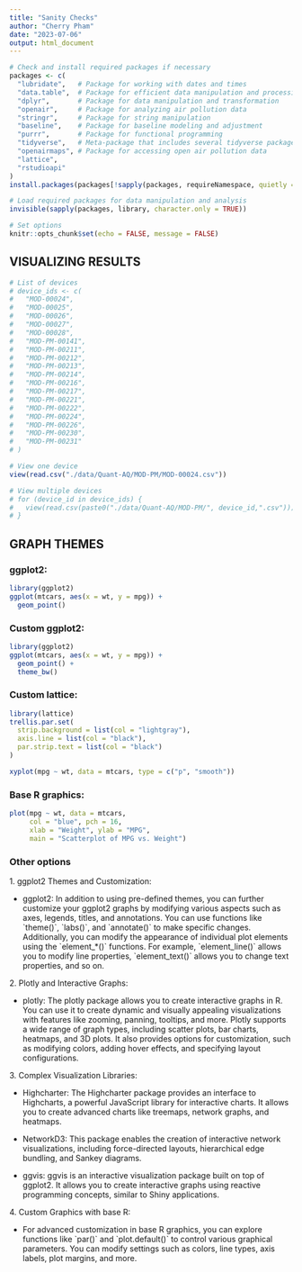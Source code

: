 ```yaml
---
title: "Sanity Checks"
author: "Cherry Pham"
date: "2023-07-06"
output: html_document
---
```


```r
# Check and install required packages if necessary
packages <- c(
  "lubridate",   # Package for working with dates and times
  "data.table",  # Package for efficient data manipulation and processing
  "dplyr",       # Package for data manipulation and transformation
  "openair",     # Package for analyzing air pollution data
  "stringr",     # Package for string manipulation
  "baseline",    # Package for baseline modeling and adjustment
  "purrr",       # Package for functional programming
  "tidyverse",   # Meta-package that includes several tidyverse packages for data science
  "openairmaps", # Package for accessing open air pollution data
  "lattice",
  "rstudioapi"
)
install.packages(packages[!sapply(packages, requireNamespace, quietly = TRUE)])

# Load required packages for data manipulation and analysis
invisible(sapply(packages, library, character.only = TRUE))

# Set options
knitr::opts_chunk$set(echo = FALSE, message = FALSE)
```

## VISUALIZING RESULTS

```r
# List of devices
# device_ids <- c(
#   "MOD-00024",
#   "MOD-00025",
#   "MOD-00026",
#   "MOD-00027",
#   "MOD-00028",
#   "MOD-PM-00141",
#   "MOD-PM-00211",
#   "MOD-PM-00212",
#   "MOD-PM-00213",
#   "MOD-PM-00214",
#   "MOD-PM-00216",
#   "MOD-PM-00217",
#   "MOD-PM-00221",
#   "MOD-PM-00222",
#   "MOD-PM-00224",
#   "MOD-PM-00226",
#   "MOD-PM-00230",
#   "MOD-PM-00231"
# )

# View one device
view(read.csv("./data/Quant-AQ/MOD-PM/MOD-00024.csv"))

# View multiple devices
# for (device_id in device_ids) {
#   view(read.csv(paste0("./data/Quant-AQ/MOD-PM/", device_id,".csv")))
# }

```

## GRAPH THEMES

### ggplot2:

```r
library(ggplot2)
ggplot(mtcars, aes(x = wt, y = mpg)) +
  geom_point()
```

### Custom ggplot2:

```r
library(ggplot2)
ggplot(mtcars, aes(x = wt, y = mpg)) +
  geom_point() +
  theme_bw()
```

### Custom lattice:

```r
library(lattice)
trellis.par.set(
  strip.background = list(col = "lightgray"),
  axis.line = list(col = "black"),
  par.strip.text = list(col = "black")
)

xyplot(mpg ~ wt, data = mtcars, type = c("p", "smooth"))

```

### Base R graphics:

```r
plot(mpg ~ wt, data = mtcars,
     col = "blue", pch = 16,
     xlab = "Weight", ylab = "MPG",
     main = "Scatterplot of MPG vs. Weight")
```

### Other options

1\. ggplot2 Themes and Customization:

-   ggplot2: In addition to using pre-defined themes, you can further customize your ggplot2 graphs by modifying various aspects such as axes, legends, titles, and annotations. You can use functions like \`theme()\`, \`labs()\`, and \`annotate()\` to make specific changes. Additionally, you can modify the appearance of individual plot elements using the \`element\_\*()\` functions. For example, \`element_line()\` allows you to modify line properties, \`element_text()\` allows you to change text properties, and so on.

2\. Plotly and Interactive Graphs:

-   plotly: The plotly package allows you to create interactive graphs in R. You can use it to create dynamic and visually appealing visualizations with features like zooming, panning, tooltips, and more. Plotly supports a wide range of graph types, including scatter plots, bar charts, heatmaps, and 3D plots. It also provides options for customization, such as modifying colors, adding hover effects, and specifying layout configurations.

3\. Complex Visualization Libraries:

-   Highcharter: The Highcharter package provides an interface to Highcharts, a powerful JavaScript library for interactive charts. It allows you to create advanced charts like treemaps, network graphs, and heatmaps.

-   NetworkD3: This package enables the creation of interactive network visualizations, including force-directed layouts, hierarchical edge bundling, and Sankey diagrams.

-   ggvis: ggvis is an interactive visualization package built on top of ggplot2. It allows you to create interactive graphs using reactive programming concepts, similar to Shiny applications.

4\. Custom Graphics with base R:

-   For advanced customization in base R graphics, you can explore functions like \`par()\` and \`plot.default()\` to control various graphical parameters. You can modify settings such as colors, line types, axis labels, plot margins, and more.
